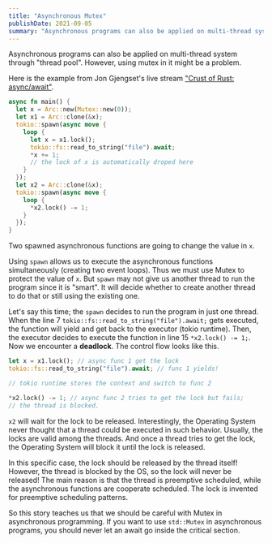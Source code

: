 ```yaml
---
title: "Asynchronous Mutex"
publishDate: 2021-09-05
summary: "Asynchronous programs can also be applied on multi-thread system through thread pool. However, using mutex in it might be a problem."
---
```


Asynchronous programs can also be applied on multi-thread system through "thread pool". However, using mutex in it might be a problem.

Here is the example from Jon Gjengset's live stream ["Crust of Rust: async/await"](https://www.youtube.com/watch?v=ThjvMReOXYM&t=1437s).

```rust
async fn main() {
  let x = Arc::new(Mutex::new(0));
  let x1 = Arc::clone(&x);
  tokio::spawn(async move {
    loop {
      let x = x1.lock();
      tokio::fs::read_to_string("file").await;
      *x += 1;
      // the lock of x is automatically droped here
    }
  });
  let x2 = Arc::clone(&x);
  tokio::spawn(async move {
    loop {
      *x2.lock() -= 1;
    }
  });
}
```

Two spawned asynchronous functions are going to change the value in `x`. 

Using `spawn` allows us to execute the asynchronous functions simultaneously (creating two event loops). Thus we must use Mutex to protect the value of `x`. But `spawn` may not give us another thread to run the program since it is "smart". It will decide whether to create another thread to do that or still using the existing one.

Let's say this time; the `spawn` decides to run the program in just one thread. When the line 7 `tokio::fs::read_to_string("file").await;` gets executed, the function will yield and get back to the executor (tokio runtime). Then, the executor decides to execute the function in line 15 `*x2.lock() -= 1;`. Now we encounter a **deadlock**. The control flow looks like this.

```rust
let x = x1.lock(); // async func 1 get the lock
tokio::fs::read_to_string("file").await; // func 1 yields!

// tokio runtime stores the context and switch to func 2

*x2.lock() -= 1; // async func 2 tries to get the lock but fails;
// the thread is blocked.
```

`x2` will wait for the lock to be released. Interestingly, the Operating System never thought that a thread could be executed in such behavior. Usually, the locks are valid among the threads. And once a thread tries to get the lock, the Operating System will block it until the lock is released.

In this specific case, the lock should be released by the thread itself! However, the thread is blocked by the OS, so the lock will never be released! The main reason is that the thread is preemptive scheduled, while the asynchronous functions are cooperate scheduled. The lock is invented for preemptive scheduling patterns.

So this story teaches us that we should be careful with Mutex in asynchronous programming. If you want to use `std::Mutex` in asynchronous programs, you should never let an await go inside the critical section.

